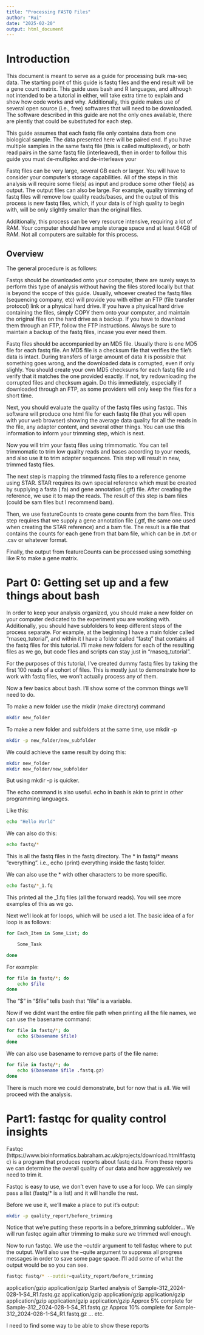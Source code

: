 ```yaml
---
title: "Processing FASTQ Files"
author: "Rui"
date: "2025-02-20"
output: html_document
---
```


# Introduction

This document is meant to serve as a guide for processing bulk rna-seq data. The starting point of this guide is fastq files and the end result 
will be a gene count matrix. This guide uses bash and R languages, and although not intended to be a tutorial in either, will take extra time to 
explain and show how code works and why. Additionally, this guide makes use of several open source (i.e., free) softwares that will need to be 
downloaded. The software described in this guide are not the only ones available, there are plently that could be substituted for each step.

This guide assumes that each fastq file only contains data from one biological sample. The data presented here will be paired end. If you have multiple samples
 in the same fastq file (this is called multiplexed), or both read pairs in the same fastq file (interleaved), then in order to follow this guide you must 
 de-multiplex and de-interleave your 

Fastq files can be very large, several GB each or larger. You will have to consider your computer's storage capabilities. All of the steps in this analysis will 
require some file(s) as input and produce some other file(s) as output. The output files can also be large. For example, quality trimming of fastq files will 
remove low quality reads/bases, and the output of this process is new fastq files, which, if your data is of high quality to begin with, will be only slightly 
smaller than the original files. 

Additionally, this process can be very resource intensive, requiring a lot of RAM. Your computer should have ample storage space and at least 64GB of RAM. 
Not all computers are suitable for this process.

## Overview

The general procedure is as follows:

Fastqs should be downloaded onto your computer, there are surely ways to perform this type of analysis without having the files stored locally but that is 
beyond the scope of this guide. Usually, whoever created the fastq files (sequencing company, etc) will provide you with either an FTP (file transfer protocol) 
link or a physical hard drive. If you have a physical hard drive containing the files, simply COPY them onto your computer, and maintain the original files on 
the hard drive as a backup. If you have to download them through an FTP, follow the FTP instructions. Always be sure to maintain a backup of the fastq files, 
incase you ever need them. 

Fastq files should be accompanied by an MD5 file. Usually there is one MD5 file for each fastq file. An MD5 file is a checksum file that verifies the file's 
data is intact. During transfers of large amount of data it is possible that something goes wrong, and the downloaded data is corrupted, even if only slighly. 
You should create your own MD5 checksums for each fastq file and verify that it matches the one provided exactly. If not, try redownloading the corrupted files 
and checksum again. Do this immediately, especially if downloaded through an FTP, as some providers will only keep the files for a short time. 

Next, you should evaluate the quality of the fastq files using fastqc. This software will produce one html file for each fastq file (that you will open with your
 web browser) showing the average data quality for all the reads in the file, any adapter content, and several other things. You can use this information to 
inform your trimming step, which is next.

Now you will trim your fastq files using trimmomatic. You can tell trimmomatic to trim low quality reads and bases according to your needs, and also use it to 
trim adapter sequences. This step will result in new, trimmed fastq files. 

The next step is mapping the trimmed fastq files to a reference genome using STAR. STAR requires its own special reference which must be created by supplying 
a fasta (.fa) and gene annotation (.gtf) file. After creating the reference, we use it to map the reads. The result of this step is bam files (could be sam files 
but I recommend bam). 

Then, we use featureCounts to create gene counts from the bam files. This step requires that we supply a gene annotation file (.gtf, the same one used when creating 
the STAR reference) and a bam file. The result is a file that contains the counts for each gene from that bam file, which can be in .txt or .csv or whatever 
format. 

Finally, the output from featureCounts can be processed using something like R to make a gene matrix. 

# Part 0: Getting set up and a few things about bash

In order to keep your analysis organized, you should make a new folder on your computer dedicated to the experiment you are working with. Additionally, 
you should have subfolders to keep different steps of the process separate. For example, at the beginning I have a main folder called "rnaseq_tutorial", and
within it I have a folder called "fastq" that contains all the fastq files for this tutorial. I'll make new folders for each of the resulting files as we go, but
code files and scripts can stay just in "rnaseq_tutorial". 

For the purposes of this tutorial, I've created dummy fastq files by taking the first 100 reads of a cohort of files. This is mostly just to demonstrate
how to work with fastq files, we won't actually process any of them. 

Now a few basics about bash. I'll show some of the common things we'll need to do.

To make a new folder use the mkdir (make directory) command

```bash
mkdir new_folder
```

To make a new folder and subfolders at the same time, use mkdir -p 

```bash
mkdir -p new_folder/new_subfolder
```

We could achieve the same result by doing this: 

```bash
mkdir new_folder
mkdir new_folder/new_subfolder
```

But using mkdir -p is quicker.

The echo command is also useful. echo in bash is akin to print in other programming languages.

Like this:

```bash
echo "Hello World"
```

We can also do this:

```bash
echo fastq/*
```

This is all the fastq files in the fastq directory. The * in fastq/* means "everything". i.e., echo (print) everything inside the fastq folder.

We can also use the * with other characters to be more specific.

```bash
echo fastq/*_1.fq 
```

This printed all the _1.fq files (all the forward reads). You will see more examples of this as we go.

Next we'll look at for loops, which will be used a lot. The basic idea of a for loop is as follows: 

```bash
for Each_Item in Some_List; do

    Some_Task

done
```

For example: 

```bash
for file in fastq/*; do
    echo $file
done
```

The "\$" in "$file" tells bash that "file" is a variable.

Now if we didnt want the entire file path when printing all the file names, we can use the basename command:

```bash
for file in fastq/*; do
    echo $(basename $file)
done
```

We can also use basename to remove parts of the file name:

```bash
for file in fastq/*; do
    echo $(basename $file .fastq.gz)
done
```

There is much more we could demonstrate, but for now that is all. We will proceed with the analysis.

# Part1: fastqc for quality control insights

Fastqc (https://www.bioinformatics.babraham.ac.uk/projects/download.html#fastqc) is a program that produces reports about fastq data. From these reports we can
determine the overall quality of our data and how aggressively we need to trim it. 

Fastqc is easy to use, we don't even have to use a for loop. We can simply pass a list (fastq/* is a list) and it will handle the rest.

Before we use it, we'll make a place to put it's output:

```bash
mkdir -p quality_report/before_trimming
```

Notice that we're putting these reports in a before_trimming subfolder... We will run fastqc again after trimming to make sure we trimmed well enough. 

Now to run fastqc. We use the --outdir argument to tell fastqc where to put the output. We'll also use the --quite argument to suppress all progress messages in order to
 save some page space. I'll add some of what the output would be so you can see. 

```bash
fastqc fastq/* --outdir=quality_report/before_trimming
```

application/gzip
application/gzip
Started analysis of Sample-312_2024-028-1-S4_R1.fastq.gz
application/gzip
application/gzip
application/gzip
application/gzip
application/gzip
application/gzip
Approx 5% complete for Sample-312_2024-028-1-S4_R1.fastq.gz
Approx 10% complete for Sample-312_2024-028-1-S4_R1.fastq.gz
... etc. 

I need to find some way to be able to show these reports

